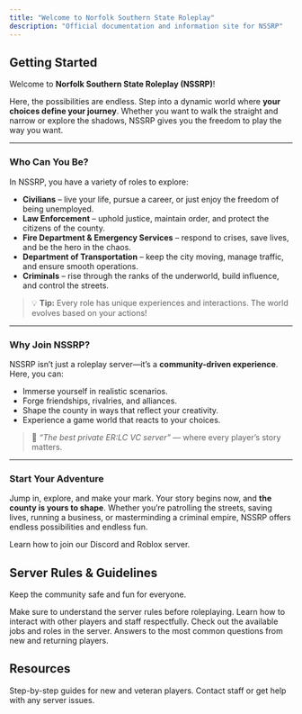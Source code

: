 ```yaml
---
title: "Welcome to Norfolk Southern State Roleplay"
description: "Official documentation and information site for NSSRP"
---
```


## Getting Started

Welcome to **Norfolk Southern State Roleplay (NSSRP)**!

Here, the possibilities are endless. Step into a dynamic world where **your choices define your journey**. Whether you want to walk the straight and narrow or explore the shadows, NSSRP gives you the freedom to play the way you want.

---

### Who Can You Be?

In NSSRP, you have a variety of roles to explore:

- **Civilians** – live your life, pursue a career, or just enjoy the freedom of being unemployed.
- **Law Enforcement** – uphold justice, maintain order, and protect the citizens of the county.
- **Fire Department & Emergency Services** – respond to crises, save lives, and be the hero in the chaos.
- **Department of Transportation** – keep the city moving, manage traffic, and ensure smooth operations.
- **Criminals** – rise through the ranks of the underworld, build influence, and control the streets.

> 💡 **Tip:** Every role has unique experiences and interactions. The world evolves based on your actions!

---

### Why Join NSSRP?

NSSRP isn’t just a roleplay server—it’s a **community-driven experience**. Here, you can:

- Immerse yourself in realistic scenarios.
- Forge friendships, rivalries, and alliances.
- Shape the county in ways that reflect your creativity.
- Experience a game world that reacts to your choices.

> 🌟 _“The best private ER:LC VC server”_ — where every player’s story matters.

---

### Start Your Adventure

Jump in, explore, and make your mark. Your story begins now, and **the county is yours to shape**. Whether you’re patrolling the streets, saving lives, running a business, or masterminding a criminal empire, NSSRP offers endless possibilities and endless fun.

<Card title="Join the Server" icon="door-open" horizontal={false} href="/NSSRP/join">
  Learn how to join our Discord and Roblox server.
</Card>

## Server Rules & Guidelines

Keep the community safe and fun for everyone.

<Columns cols={2}>
  <Card title="Read the Rules" icon="shield-halved" href="/rules">
    Make sure to understand the server rules before roleplaying.
  </Card>
  <Card title="Community Guidelines" icon="users" href="/guidelines">
    Learn how to interact with other players and staff respectfully.
  </Card>
  <Card title="Departments" icon="briefcase" href="/departments/nle">
    Check out the available jobs and roles in the server.
  </Card>
  <Card title="FAQs" icon="question" href="/NSSRP/faq">
    Answers to the most common questions from new and returning players.
  </Card>
</Columns>

## Resources

<Card title="Player Guides" icon="book-open" href="/guides/guides">
  Step-by-step guides for new and veteran players.
</Card>

<Card title="Roleplay Tips" icon="lightbulb" href="/guides/roleplay-tips">
  Contact staff or get help with any server issues.
</Card>